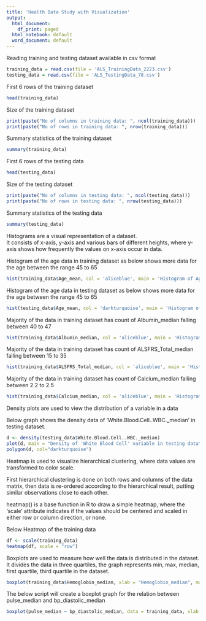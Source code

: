 ---
title: 'Health Data Study with Visualization'
output:
  html_document:
    df_print: paged
  html_notebook: default
  word_document: default
---

Reading training and testing dataset available in csv format  

```{r}
training_data = read.csv(file = 'ALS_TrainingData_2223.csv')
testing_data = read.csv(file = 'ALS_TestingData_78.csv')
```
  
  
First 6 rows of the training dataset  

```{r}
head(training_data)
```
  
  
Size of the training dataset  
  
```{r}
print(paste("No of columns in training data: ", ncol(training_data)))
print(paste("No of rows in training data: ", nrow(training_data)))
```
  
  
Summary statistics of the training dataset
  
```{r}
summary(training_data)
```
  
  
First 6 rows of the testing data
  
```{r}
head(testing_data)
```
  
  
Size of the testing dataset  
  
```{r}
print(paste("No of columns in testing data: ", ncol(testing_data)))
print(paste("No of rows in testing data: ", nrow(testing_data)))
```
  
  
Summary statistics of the testing data  
  
```{r}
summary(testing_data)
```
  
  
Histograms are a visual representation of a dataset.  
It consists of x-axis, y-axis and various bars of different heights, where y-axis shows how frequently the values on x-axis occur in data.  
  
Histogram of the age data in training dataset as below shows more data for the age between the range 45 to 65  
  
```{r}
hist(training_data$Age_mean, col = 'aliceblue', main = 'Histogram of Age in training data', xlab = 'Age')
```
  
  
Histogram of the age data in testing dataset as below shows more data for the age between the range 45 to 65  
  
```{r}
hist(testing_data$Age_mean, col = 'darkturquoise', main = 'Histogram of Age in testing data', xlab = 'Age')
```
  
  
Majority of the data in training dataset has count of Albumin_median falling between 40 to 47  
  
```{r}
hist(training_data$Albumin_median, col = 'aliceblue', main = 'Histogram of Albumin in training data', xlab = 'Albumin_median')
```
  
   
Majority of the data in training dataset has count of ALSFRS_Total_median falling between 15 to 35  
  
```{r}
hist(training_data$ALSFRS_Total_median, col = 'aliceblue', main = 'Histogram of ALSFRS in training data', xlab = 'ALSFRS_Total_median')
```
  
  
Majority of the data in training dataset has count of Calcium_median falling between 2.2 to 2.5  
  
```{r}
hist(training_data$Calcium_median, col = 'aliceblue', main = 'Histogram of Calcium in training data', xlab = 'Calcium_median')
```
  
  
Density plots are used to view the distribution of a variable in a data  
  
Below graph shows the density data of 'White.Blood.Cell..WBC._median' in testing dataset.  
  
```{r}
d <- density(testing_data$White.Blood.Cell..WBC._median)
plot(d, main = "Density of 'White Blood Cell' variable in testing data")
polygon(d, col="darkturquoise")
```
  
  
Heatmap is used to visualize hierarchical clustering, where data values are transformed to color scale.  
  
First hierarchical clustering is done on both rows and columns of the data matrix, then data is re-ordered according to the hierarchical result, putting similar observations close to each other.  
  
heatmap() is a base function in R to draw a simple heatmap, where the 'scale' attribute indicates if the values should be centered and scaled in either row or column direction, or none.  
  
Below Heatmap of the training data  
  
```{r}
df <- scale(training_data)
heatmap(df, scale = "row")
```
  
  
Boxplots are used to measure how well the data is distributed in the dataset.  
It divides the data in three quartiles, the graph represents min, max, median, first quartile, third quartile in the dataset.  
  
```{r}
boxplot(training_data$Hemoglobin_median, xlab = "Hemoglobin_median", main = "Measurement of the Hemoglobin_median")
```
  
  
The below script will create a boxplot graph for the relation between pulse_median and bp_diastolic_median  
  
```{r}
boxplot(pulse_median ~ bp_diastolic_median, data = training_data, xlab = "bp_diastolic_median", ylab = "pulse_median", main = "Relationship between bp_diastolic and pulse")
```
